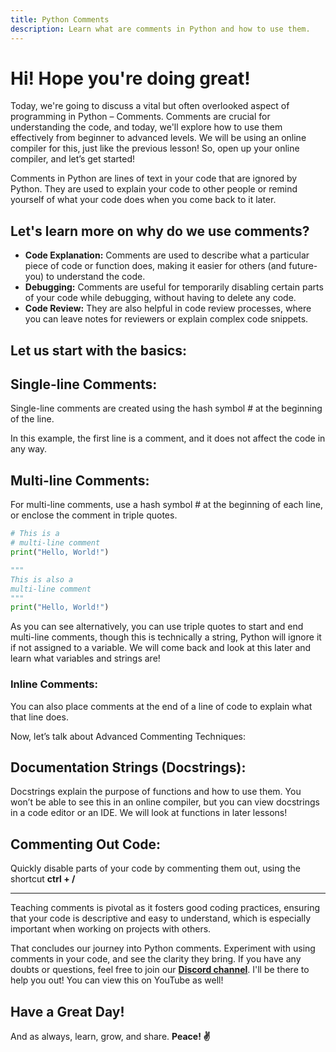 ```yaml
---
title: Python Comments
description: Learn what are comments in Python and how to use them.
---
```


# Hi! Hope you're doing great! 
Today, we're going to discuss a vital but often overlooked aspect of programming in Python – Comments. Comments are crucial for understanding the code, and today, we'll explore how to use them effectively from beginner to advanced levels. We will be using an online compiler for this, just like the previous lesson! So, open up your online compiler, and let’s get started!

Comments in Python are lines of text in your code that are ignored by Python. They are used to explain your code to other people or remind yourself of what your code does when you come back to it later.

## Let's learn more on why do we use comments?

- **Code Explanation:** Comments are used to describe what a particular piece of code or function does, making it easier for others (and future-you) to understand the code.
- **Debugging:** Comments are useful for temporarily disabling certain parts of your code while debugging, without having to delete any code.
- **Code Review:** They are also helpful in code review processes, where you can leave notes for reviewers or explain complex code snippets.

## Let us start with the basics:

## Single-line Comments:
Single-line comments are created using the hash symbol # at the beginning of the line.



<CodeBlockComponent code='# This is a single-line comment
print("Hello, World!")' language="python"/>

In this example, the first line is a comment, and it does not affect the code in any way.

## Multi-line Comments:

For multi-line comments, use a hash symbol # at the beginning of each line, or enclose the comment in triple quotes.

```python
# This is a
# multi-line comment
print("Hello, World!")

"""
This is also a
multi-line comment
"""
print("Hello, World!")
```

As you can see alternatively, you can use triple quotes to start and end multi-line comments, though this is technically a string, Python will ignore it if not assigned to a variable. We will come back and look at this later and learn what variables and strings are!

### Inline Comments:

You can also place comments at the end of a line of code to explain what that line does.

<CodeBlockComponent code='print("Hello, World!")  # This line prints "Hello, World!" ' language="python"/>


Now, let’s talk about Advanced Commenting Techniques:

## Documentation Strings (Docstrings):
Docstrings explain the purpose of functions and how to use them. You won’t be able to see this in an online compiler, but you can view docstrings in a code editor or an IDE.
We will look at functions in later lessons!


<CodeBlockComponent code='def greet():
    """
    This function displays a greeting.
    """
    print("Hello, World!")' language="python"/>


## Commenting Out Code:
Quickly disable parts of your code by commenting them out, using the shortcut **ctrl + /**

---

Teaching comments is pivotal as it fosters good coding practices, ensuring that your code is descriptive and easy to understand, which is especially important when working on projects with others.

That concludes our journey into Python comments. Experiment with using comments in your code, and see the clarity they bring.
 If you have any doubts or questions, feel free to join our [**Discord channel**](https://discord.com/invite/8tFHup743H). I'll be there to help you out! 
 You can view this on YouTube as well!

<YouTubeComponent url="https://www.youtube.com/watch?v=EfeiC-n6MSg" />

## Have a Great Day!
And as always, learn, grow, and share. **Peace! ✌️**